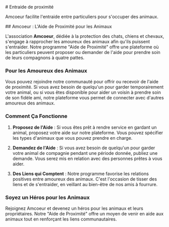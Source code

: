 
<TitlePanel src={BackgroundImage}>
# Entraide de proximité

Amcoeur facilite l'entraide entre particuliers pour s'occuper des animaux.

</TitlePanel>

<TextPanel>
## Amcoeur : L'Aide de Proximité pour les Animaux

L'association **Amcoeur**, dédiée à la protection des chats, chiens et chevaux, s'engage à rapprocher les amoureux des animaux afin qu'ils puissent s'entraider. Notre programme "Aide de Proximité" offre une plateforme où les particuliers peuvent proposer ou demander de l'aide pour prendre soin de leurs compagnons à quatre pattes.

### Pour les Amoureux des Animaux

Vous pouvez rejoindre notre communauté pour offrir ou recevoir de l'aide de proximité. Si vous avez besoin de quelqu'un pour garder temporairement votre animal, ou si vous êtes disponible pour aider un voisin à prendre soin de son fidèle ami, notre plateforme vous permet de connecter avec d'autres amoureux des animaux.

### Comment Ça Fonctionne

1. **Proposez de l'Aide** : Si vous êtes prêt à rendre service en gardant un animal, proposez votre aide sur notre plateforme. Vous pouvez spécifier les types d'animaux que vous pouvez prendre en charge.

2. **Demandez de l'Aide** : Si vous avez besoin de quelqu'un pour garder votre animal de compagnie pendant une période donnée, publiez une demande. Vous serez mis en relation avec des personnes prêtes à vous aider.

3. **Des Liens qui Comptent** : Notre programme favorise les relations positives entre amoureux des animaux. C'est l'occasion de tisser des liens et de s'entraider, en veillant au bien-être de nos amis à fourrure.

### Soyez un Héros pour les Animaux

Rejoignez Amcoeur et devenez un héros pour les animaux et leurs propriétaires. Notre "Aide de Proximité" offre un moyen de venir en aide aux animaux tout en renforçant les liens communautaires.

</TextPanel>
